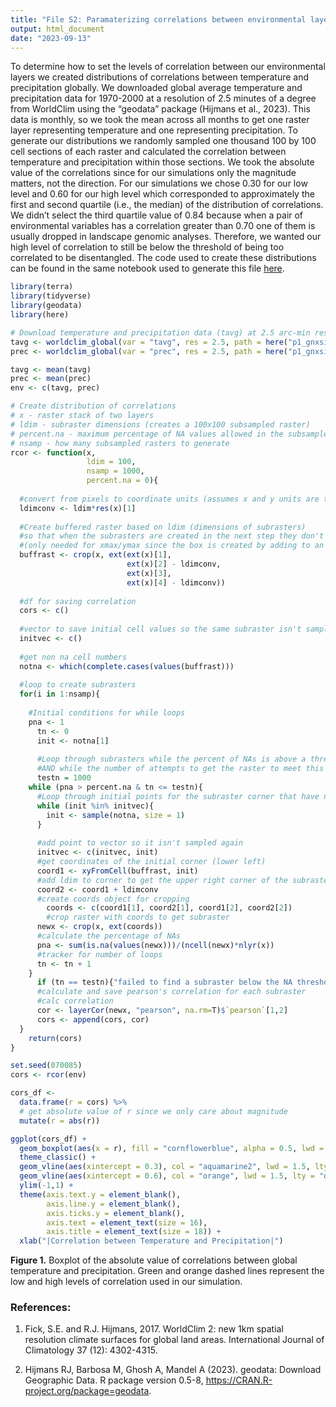 ```yaml
---
title: "File S2: Paramaterizing correlations between environmental layers"
output: html_document
date: "2023-09-13"
---
```


To determine how to set the levels of correlation between our environmental layers we created distributions of correlations between temperature and precipitation globally. We downloaded global average temperature and precipitation data for 1970-2000 at a resolution of 2.5 minutes of a degree from WorldClim using the "geodata" package (Hijmans et al., 2023). This data is monthly, so we took the mean across all months to get one raster layer representing temperature and one representing precipitation. To generate our distributions we randomly sampled one thousand 100 by 100 cell sections of each raster and calculated the correlation between temperature and precipitation within those sections. We took the absolute value of the correlations since for our simulations only the magnitude matters, not the direction. For our simulations we chose 0.30 for our low level and 0.60 for our high level which corresponded to approximately the first and second quartile (i.e., the median) of the distribution of correlations. We didn't select the third quartile value of 0.84 because when a pair of environmental variables has a correlation greater than 0.70 one of them is usually dropped in landscape genomic analyses. Therefore, we wanted our high level of correlation to still be below the threshold of being too correlated to be disentangled. The code used to create these distributions can be found in the same notebook used to generate this file [here](https://github.com/AnushaPB/LandGenSamp/blob/main/p1_gnxsims/MNLM/File_S2.Rmd).

```r
library(terra)
library(tidyverse)
library(geodata)
library(here)
```

```r
# Download temperature and precipitation data (tavg) at 2.5 arc-min resolution
tavg <- worldclim_global(var = "tavg", res = 2.5, path = here("p1_gnxsims", "MNLM"))
prec <- worldclim_global(var = "prec", res = 2.5, path = here("p1_gnxsims", "MNLM"))

tavg <- mean(tavg)
prec <- mean(prec)
env <- c(tavg, prec)
```

```r
# Create distribution of correlations
# x - raster stack of two layers
# ldim - subraster dimensions (creates a 100x100 subsampled raster)
# percent.na - maximum percentage of NA values allowed in the subsampled raster
# nsamp - how many subsampled rasters to generate
rcor <- function(x,
                 ldim = 100,
                 nsamp = 1000, 
                 percent.na = 0){
  
  #convert from pixels to coordinate units (assumes x and y units are the same)
  ldimconv <- ldim*res(x)[1]
  
  #Create buffered raster based on ldim (dimensions of subrasters)
  #so that when the subrasters are created in the next step they don't extend outside of the extent 
  #(only needed for xmax/ymax since the box is created by adding to an initial coordinate
  buffrast <- crop(x, ext(ext(x)[1],
                          ext(x)[2] - ldimconv,
                          ext(x)[3],
                          ext(x)[4] - ldimconv))
  
  #df for saving correlation
  cors <- c()
  
  #vector to save initial cell values so the same subraster isn't sampled twice
  initvec <- c()
  
  #get non na cell numbers
  notna <- which(complete.cases(values(buffrast)))
  
  #loop to create subrasters
  for(i in 1:nsamp){
    
    #Initial conditions for while loops
    pna <- 1
	  tn <- 0
	  init <- notna[1]
	  
	  #Loop through subrasters while the percent of NAs is above a threshold 
	  #AND while the number of attempts to get the raster to meet this condition is below 1000 (just so it doesn't run forever)
	  testn = 1000
  	while (pna > percent.na & tn <= testn){
  	  #Loop through initial points for the subraster corner that have not been sampled before
  	  while (init %in% initvec){
  	    init <- sample(notna, size = 1)
  	  }
  	  
  	  #add point to vector so it isn't sampled again
  	  initvec <- c(initvec, init)
  	  #get coordinates of the initial corner (lower left)
  	  coord1 <- xyFromCell(buffrast, init)
  	  #add ldim to corner to get the upper right corner of the subraster
  	  coord2 <- coord1 + ldimconv
  	  #create coords object for cropping
    	coords <- c(coord1[1], coord2[1], coord1[2], coord2[2])
    	#crop raster with coords to get subraster
  	  newx <- crop(x, ext(coords))
  	  #calculate the percentage of NAs
  	  pna <- sum(is.na(values(newx)))/(ncell(newx)*nlyr(x))
  	  #tracker for number of loops
  	  tn <- tn + 1
  	}
	  if (tn == testn){"failed to find a subraster below the NA threshold in testn attempts"}
	  #calculate and save pearson's correlation for each subraster
	  #calc correlation
	  cor <- layerCor(newx, "pearson", na.rm=T)$`pearson`[1,2]
	  cors <- append(cors, cor)
  }
	return(cors)
}
```

```r
set.seed(070085)
cors <- rcor(env)
```

```r
cors_df <-  
  data.frame(r = cors) %>%
  # get absolute value of r since we only care about magnitude
  mutate(r = abs(r))

ggplot(cors_df) +
  geom_boxplot(aes(x = r), fill = "cornflowerblue", alpha = 0.5, lwd = 1) +
  theme_classic() +
  geom_vline(aes(xintercept = 0.3), col = "aquamarine2", lwd = 1.5, lty = "dashed") +
  geom_vline(aes(xintercept = 0.6), col = "orange", lwd = 1.5, lty = "dashed") +
  ylim(-1,1) +
  theme(axis.text.y = element_blank(),
        axis.line.y = element_blank(),
        axis.ticks.y = element_blank(),
        axis.text = element_text(size = 16),
        axis.title = element_text(size = 18)) +
  xlab("|Correlation between Temperature and Precipitation|")
```

**Figure 1.** Boxplot of the absolute value of correlations between global temperature and precipitation. Green and orange dashed lines represent the low and high levels of correlation used in our simulation.

### References:

1.  Fick, S.E. and R.J. Hijmans, 2017. WorldClim 2: new 1km spatial resolution climate surfaces for global land areas. International Journal of Climatology 37 (12): 4302-4315.

2.  Hijmans RJ, Barbosa M, Ghosh A, Mandel A (2023). geodata: Download Geographic Data. R package version 0.5-8, <https://CRAN.R-project.org/package=geodata>.
